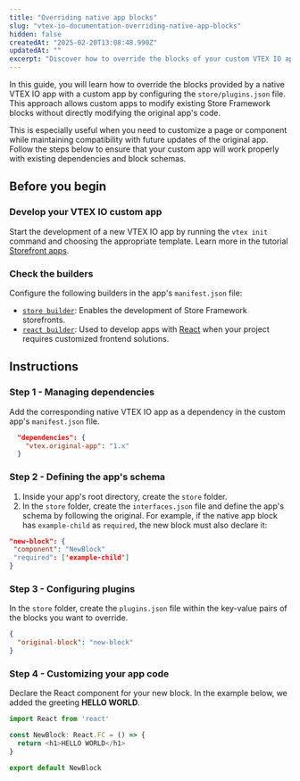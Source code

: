 ```yaml
---
title: "Overriding native app blocks"
slug: "vtex-io-documentation-overriding-native-app-blocks"
hidden: false
createdAt: "2025-02-20T13:08:48.990Z"
updatedAt: ""
excerpt: "Discover how to override the blocks of your custom VTEX IO app."
---
```


In this guide, you will learn how to override the blocks provided by a native VTEX IO app with a custom app by configuring the `store/plugins.json` file. This approach allows custom apps to modify existing Store Framework blocks without directly modifying the original app's code. 

This is especially useful when you need to customize a page or component while maintaining compatibility with future updates of the original app. Follow the steps below to ensure that your custom app will work properly with existing dependencies and block schemas.

## Before you begin

<Steps>

### Develop your VTEX IO custom app

Start the development of a new VTEX IO app by running the `vtex init` command and choosing the appropriate template. Learn more in the tutorial [Storefront apps](https://developers.vtex.com/docs/guides/vtex-io-documentation-1-developing-storefront-apps-using-react-and-vtex-io).

### Check the builders

Configure the following builders in the app's `manifest.json` file:
  - [`store builder`](https://developers.vtex.com/docs/guides/vtex-io-documentation-store-builder): Enables the development of Store Framework storefronts.
  - [`react builder`](https://developers.vtex.com/docs/guides/vtex-io-documentation-react-builder): Used to develop apps with [React](https://react.dev/) when your project requires customized frontend solutions.

</Steps>

## Instructions

### Step 1 - Managing dependencies

Add the corresponding native VTEX IO app as a dependency in the custom app's `manifest.json` file.

```json manifest.json/dependencies
  "dependencies": {
    "vtex.original-app": "1.x"
  }
```

### Step 2 - Defining the app's schema

1. Inside your app's root directory, create the `store` folder.
2. In the `store` folder, create the `interfaces.json` file and define the app's schema by following the original. For example, if the native app block has `example-child` as `required`, the new block must also declare it:

  ```json
  "new-block": {
   "component": "NewBlock"
   "required": ['example-child']
  }
  ```

### Step 3 - Configuring plugins

In the `store` folder, create the `plugins.json` file within the key-value pairs of the blocks you want to override.

  ```json store/plugins.json
  {
    "original-block": "new-block"
  }
  ```

### Step 4 - Customizing your app code

Declare the React component for your new block. In the example below, we added the greeting **HELLO WORLD**.

```js NewBlock.js
import React from 'react'

const NewBlock: React.FC = () => {
  return <h1>HELLO WORLD</h1>
}

export default NewBlock
```
